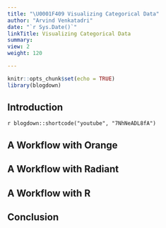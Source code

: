 ```yaml
---
title: "\U0001F409 Visualizing Categorical Data"
author: "Arvind Venkatadri"
date: "`r Sys.Date()`"
linkTitle: Visualizing Categorical Data
summary: 
view: 2
weight: 120

---
```


```r
knitr::opts_chunk$set(echo = TRUE)
library(blogdown)
```

## Introduction

`r blogdown::shortcode("youtube", "7NhNeADL8fA")`


## A Workflow with Orange



## A Workflow with Radiant




## A Workflow with R



## Conclusion


